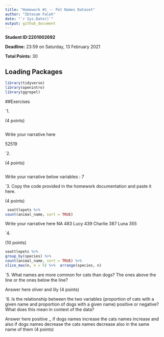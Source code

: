 ```yaml
---
title: "Homework #1 -- Pet Names Dataset"
author: "Ibtesam Faleh"
date: "`r Sys.Date()`"
output: github_document
---
```


**Student ID:2201002692**

**Deadline:** 23:59 on Saturday, 13 February 2021

**Total Points:** 30


## Loading Packages

```r

library(tidyverse)
library(openintro)
library(ggrepel)
```


##Exercises

`1.

(4 points)
```r

```
Write your narrative here

52519

`2.

(4 points)

```r

```
Write your narrative below
variables : 7

`3. Copy the code provided in the homework documentation and paste it here. 

(4 points)

```r
 seattlepets %>%
count(animal_name, sort = TRUE)
```
Write your narrative here
NA            483
Lucy          439
Charlie       387
Luna          355


`4.

(10 points)

```r
seattlepets %>%
group_by(species) %>%
count(animal_name, sort = TRUE) %>%
slice_max(n, n = 5) %>%  arrange(species, n)
```

`5.  What names are more common for cats than dogs? The ones above the line or the ones below the line?

Answer here
oliver and lily
(4 points)

`6. Is the relationship between the two variables (proportion of cats with a given name and proportion of dogs with a given name) positive or negative? What does this mean in context of the data?

Answer here
positive ,, if dogs names increase the cats names increase and also if dogs names decrease the cats names decrease also in the same name of them 
(4 points)